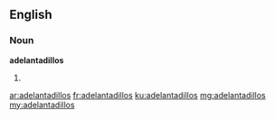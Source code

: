 ==English==

===Noun===
'''adelantadillos'''

# {{plural of|adelantadillo}}

[[ar:adelantadillos]]
[[fr:adelantadillos]]
[[ku:adelantadillos]]
[[mg:adelantadillos]]
[[my:adelantadillos]]